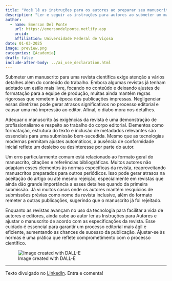 ```yaml
---
title: "Você lê as instruções para os autores ao preparar seu manuscrito?"
description: "Ler e seguir as instruções para autores ao submeter um manuscrito demonstra profissionalismo e respeito ao corpo editorial. Negligenciar diretrizes de formatação, estrutura e referências pode atrasar o processo editorial ou levar à rejeição, refletindo desleixo."
author:
  - name: Emerson Del Ponte
    url: https://emersondelponte.netlify.app
    orcid: 
    affiliation: Universidade Federal de Viçosa
date: 01-03-2025
image: preview.png
categories: [Academia] 
draft: false 
include-after-body: ../ai_use_declaration.html
---
```


Submeter um manuscrito para uma revista científica exige atenção a vários detalhes além do conteúdo do trabalho. Embora algumas revistas já tenham adotado um estilo mais livre, focando no conteúdo e deixando ajustes de formatação para a equipe de produção, muitas ainda mantêm regras rigorosas que remetem à época das publicações impressas. Negligenciar essas diretrizes pode gerar atrasos significativos no processo editorial e causar uma má impressão ao editor. Afinal, o diabo mora nos detalhes.

Adequar o manuscrito às exigências da revista é uma demonstração de profissionalismo e respeito ao trabalho do corpo editorial. Elementos como formatação, estrutura do texto e inclusão de metadados relevantes são essenciais para uma submissão bem-sucedida. Mesmo que as tecnologias modernas permitam ajustes automáticos, a ausência de conformidade inicial reflete um desleixo ou desinteresse por parte do autor.

Um erro particularmente comum está relacionado ao formato geral do manuscrito, citações e referências bibliográficas. Muitos autores não adaptam esses elementos às normas específicas da revista, reaproveitando manuscritos preparados para outros periódicos. Isso pode gerar atrasos na aceitação do artigo ou até mesmo rejeição, especialmente em revistas que ainda dão grande importância a esses detalhes quando da primeira submissão. Já vi muitos casos onde os autores mantém resquícios de submissões prévias como nome da revista inclusive, além do formato remeter a outras publicações, sugerindo que o manuscrito já foi rejeitado.

Enquanto as revistas avançam no uso da tecnologia para facilitar a vida de autores e editores, ainda cabe ao autor ler as Instruções para Autores e ajustar o manuscrito de acordo com as especificações da revista. Esse cuidado é essencial para garantir um processo editorial mais ágil e eficiente, aumentando as chances de sucesso da publicação. Ajustar-se às normas é uma prática que reflete comprometimento com o processo científico.

![Image created with DALL-E](preview.png){fig-align="center"}

------------------------------------------------------------------------

Texto divulgado no [LinkedIn](https://www.linkedin.com/posts/emerson-m-del-ponte-61678ba1_voc%C3%AA-l%C3%AA-as-instru%C3%A7%C3%B5es-para-os-autores-ao-activity-7280911209015525376-3dvD?utm_source=share&utm_medium=member_desktop). Entra e comenta!
